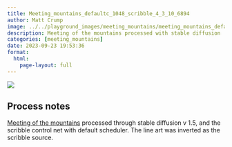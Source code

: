 ```yaml
---
title: Meeting_mountains_defaultc_1048_scribble_4_3_10_6894
author: Matt Crump
image: ../../playground_images/meeting_mountains/meeting_mountains_defaultC_1048_scribble_4_3_10_6894.jpeg
description: Meeting of the mountains processed with stable diffusion
categories: [meeting_mountains]
date: 2023-09-23 19:53:36
format:
  html:
    page-layout: full
---
```


![](../../playground_images/meeting_mountains/meeting_mountains_defaultC_1048_scribble_4_3_10_6894.jpeg)

## Process notes

[Meeting of the mountains](hhttps://www.crumplab.com/things/things/Colorlands/Meeting_Of_The_Mountains.html) processed through stable diffusion v 1.5, and the scribble control net with default scheduler. The line art was inverted as the scribble source.

